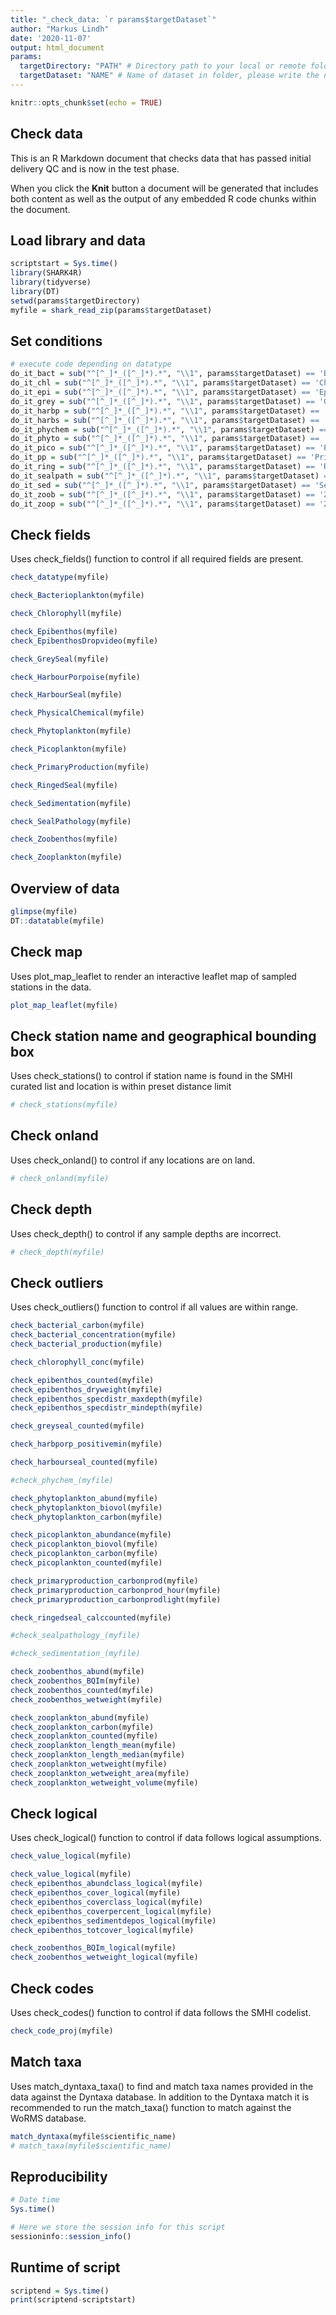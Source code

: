 ```yaml
---
title: "_check_data: `r params$targetDataset`"
author: "Markus Lindh"
date: '2020-11-07'
output: html_document
params:
  targetDirectory: "PATH" # Directory path to your local or remote folder containing input data
  targetDataset: "NAME" # Name of dataset in folder, please write the name exactly as it is in the current source data folder. Instructions on how to perform batch jobs of running multiple datasets from a directory will be added
---
```


```r
knitr::opts_chunk$set(echo = TRUE)
```

## Check data

This is an R Markdown document that checks data that has passed initial delivery QC and is now in the test phase.

When you click the **Knit** button a document will be generated that includes both content as well as the output of any embedded R code chunks within the document.

## Load library and data

```r
scriptstart = Sys.time()
library(SHARK4R)
library(tidyverse)
library(DT)
setwd(params$targetDirectory)
myfile = shark_read_zip(params$targetDataset)
```

## Set conditions
```r
# execute code depending on datatype
do_it_bact = sub("^[^_]*_([^_]*).*", "\\1", params$targetDataset) == 'Bacterioplankton'
do_it_chl = sub("^[^_]*_([^_]*).*", "\\1", params$targetDataset) == 'Chlorophyll'
do_it_epi = sub("^[^_]*_([^_]*).*", "\\1", params$targetDataset) == 'Epibenthos'
do_it_grey = sub("^[^_]*_([^_]*).*", "\\1", params$targetDataset) == 'GreySeal'
do_it_harbp = sub("^[^_]*_([^_]*).*", "\\1", params$targetDataset) == 'HarbourPorpoise'
do_it_harbs = sub("^[^_]*_([^_]*).*", "\\1", params$targetDataset) == 'HarbourSeal'
do_it_phychem = sub("^[^_]*_([^_]*).*", "\\1", params$targetDataset) == 'PhysicalChemical'
do_it_phyto = sub("^[^_]*_([^_]*).*", "\\1", params$targetDataset) == 'Phytoplankton'
do_it_pico = sub("^[^_]*_([^_]*).*", "\\1", params$targetDataset) == 'Picoplankton'
do_it_pp = sub("^[^_]*_([^_]*).*", "\\1", params$targetDataset) == 'PrimaryProduction'
do_it_ring = sub("^[^_]*_([^_]*).*", "\\1", params$targetDataset) == 'RingedSeal'
do_it_sealpath = sub("^[^_]*_([^_]*).*", "\\1", params$targetDataset) == 'SealPathology'
do_it_sed = sub("^[^_]*_([^_]*).*", "\\1", params$targetDataset) == 'Sedimentation'
do_it_zoob = sub("^[^_]*_([^_]*).*", "\\1", params$targetDataset) == 'Zoobenthos'
do_it_zoop = sub("^[^_]*_([^_]*).*", "\\1", params$targetDataset) == 'Zooplankton'
```

## Check fields

Uses check_fields() function to control if all required fields are present.

```r
check_datatype(myfile)
```

```r
check_Bacterioplankton(myfile)
```

```r
check_Chlorophyll(myfile)
```

```r
check_Epibenthos(myfile)
check_EpibenthosDropvideo(myfile)
```

```r
check_GreySeal(myfile)
```

```r
check_HarbourPorpoise(myfile)
```

```r
check_HarbourSeal(myfile)
```

```r
check_PhysicalChemical(myfile)
```

```r
check_Phytoplankton(myfile)
```

```r
check_Picoplankton(myfile)
```

```r
check_PrimaryProduction(myfile)
```

```r
check_RingedSeal(myfile)
```

```r
check_Sedimentation(myfile)
```

```r
check_SealPathology(myfile)
```

```r
check_Zoobenthos(myfile)
```

```r
check_Zooplankton(myfile)
```

## Overview of data

```r
glimpse(myfile)
DT::datatable(myfile)
```

## Check map

Uses plot_map_leaflet to render an interactive leaflet map of sampled stations in the data.

```r
plot_map_leaflet(myfile)
```

## Check station name and geographical bounding box

Uses check_stations() to control if station name is found in the SMHI curated list and location is within preset distance limit

```r
# check_stations(myfile)
```

## Check onland

Uses check_onland() to control if any locations are on land.

```r
# check_onland(myfile)
```

## Check depth

Uses check_depth() to control if any sample depths are incorrect.

```r
# check_depth(myfile)
```

## Check outliers

Uses check_outliers() function to control if all values are within range.

```r
check_bacterial_carbon(myfile)
check_bacterial_concentration(myfile)
check_bacterial_production(myfile)
```

```r
check_chlorophyll_conc(myfile)
```

```r
check_epibenthos_counted(myfile)
check_epibenthos_dryweight(myfile)
check_epibenthos_specdistr_maxdepth(myfile)
check_epibenthos_specdistr_mindepth(myfile)
```

```r
check_greyseal_counted(myfile)
```

```r
check_harbporp_positivemin(myfile)
```

```r
check_harbourseal_counted(myfile)
```

```r
#check_phychem_(myfile)
```

```r
check_phytoplankton_abund(myfile)
check_phytoplankton_biovol(myfile)
check_phytoplankton_carbon(myfile)
```

```r
check_picoplankton_abundance(myfile)
check_picoplankton_biovol(myfile)
check_picoplankton_carbon(myfile)
check_picoplankton_counted(myfile)
```

```r
check_primaryproduction_carbonprod(myfile)
check_primaryproduction_carbonprod_hour(myfile)
check_primaryproduction_carbonprodlight(myfile)
```

```r
check_ringedseal_calccounted(myfile)
```

```r
#check_sealpathology_(myfile)
```

```r
#check_sedimentation_(myfile)
```

```r
check_zoobenthos_abund(myfile)
check_zoobenthos_BQIm(myfile)
check_zoobenthos_counted(myfile)
check_zoobenthos_wetweight(myfile)
```

```r
check_zooplankton_abund(myfile)
check_zooplankton_carbon(myfile)
check_zooplankton_counted(myfile)
check_zooplankton_length_mean(myfile)
check_zooplankton_length_median(myfile)
check_zooplankton_wetweight(myfile)
check_zooplankton_wetweight_area(myfile)
check_zooplankton_wetweight_volume(myfile)
```

## Check logical

Uses check_logical() function to control if data follows logical assumptions.

```r
check_value_logical(myfile)
```

```r
check_value_logical(myfile)
check_epibenthos_abundclass_logical(myfile)
check_epibenthos_cover_logical(myfile)
check_epibenthos_coverclass_logical(myfile)
check_epibenthos_coverpercent_logical(myfile)
check_epibenthos_sedimentdepos_logical(myfile)
check_epibenthos_totcover_logical(myfile)
```

```r
check_zoobenthos_BQIm_logical(myfile)
check_zoobenthos_wetweight_logical(myfile)
```

## Check codes

Uses check_codes() function to control if data follows the SMHI codelist.

```r
check_code_proj(myfile)
```

## Match taxa

Uses match_dyntaxa_taxa() to find and match taxa names provided in the data against the Dyntaxa database. In addition to the Dyntaxa match it is recommended to run the match_taxa() function to match against the WoRMS database.

```r
match_dyntaxa(myfile$scientific_name)
# match_taxa(myfile$scientific_name)
```

## Reproducibility

```r
# Date time
Sys.time()

# Here we store the session info for this script
sessioninfo::session_info()
```

## Runtime of script

```r
scriptend = Sys.time()
print(scriptend-scriptstart)
```